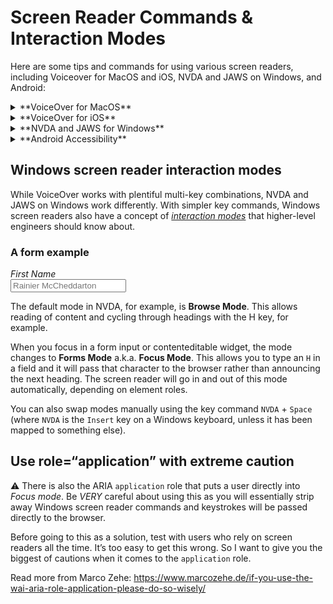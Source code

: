 # Screen Reader Commands & Interaction Modes

Here are some tips and commands for using various screen readers, including Voiceover for MacOS and iOS, NVDA and JAWS on Windows, and Android:

<details>
<summary>**VoiceOver for MacOS**</summary>
    - How to toggle on and off: 
        - Command (⌘) F5
        - Fn Command (⌘) F5 on a laptop
    - Using the VoiceOver Activation keys:
        - Control + Option (VO) 
    - Navigating a page:
        - Using the TAB / Shift+TAB keys. This will cycle through focusable elements.
        - Using the Arrow keys. This will cycle through various pieces of content on the page, depending on the mode.
        - While holding the VO keys, many other commands. See [cheat sheet](https://dequeuniversity.com/screenreaders/voiceover-keyboard-shortcuts).
        - Launching the VoiceOver Rotor:
            - With VO enabled, hit VO + U. Use arrow keys to navigate sections.
        - Use Escape to close as a convention.
    - Silence with command key:
        - Hold the command key while the screen reader is speaking to make it quiet immediately. Helpful for doing demos!
    - Changing screen reader speaking rate
        - In the VoiceOver Utility app under Speech, change rate for any voice available.
    
VoiceOver for desktop cheat sheet: https://dequeuniversity.com/screenreaders/voiceover-keyboard-shortcuts
</details>

<details>
<summary>**VoiceOver for iOS**</summary>
On an iOS device, check out _Settings > Accessibility_ to set up VoiceOver or Switch Control to launch with a triple tap of the power button.

VoiceOver for iOS cheat sheet: https://dequeuniversity.com/screenreaders/voiceover-ios-shortcuts
</details>

<details>
<summary>**NVDA and JAWS for Windows**</summary>

[NVDA](https://www.nvaccess.org/download/) and [JAWS](https://www.freedomscientific.com/products/software/jaws/) are popular screen readers on Windows.

How to set up NVDA on a Parallels Virtual Machine, which also [requires a Windows license](https://kb.parallels.com/9003): 
- https://jerryjones.dev/2020/08/06/setting-up-nvda-on-parallels-with-macos/

- NVDA cheat sheet: https://dequeuniversity.com/screenreaders/nvda-keyboard-shortcuts
- JAWS cheat sheet: https://dequeuniversity.com/assets/pdf/screenreaders/jaws.pdf
</details>

<details>
<summary>**Android Accessibility**</summary>

- Tips for testing with Android: https://developer.android.com/guide/topics/ui/accessibility/testing
- TalkBack cheat sheet: https://dequeuniversity.com/screenreaders/talkback-shortcuts
</details>

## Windows screen reader interaction modes

While VoiceOver works with plentiful multi-key combinations, NVDA and JAWS on Windows work differently. With simpler key commands, Windows screen readers also have a concept of [_interaction modes_](https://tink.uk/understanding-screen-reader-interaction-modes/) that higher-level engineers should know about.

<div className="float-right border-2 w-fit p-6 my-6 ml-6">
    <h3 className="font-bold text-lg border-b-2 mb-6">A form example</h3>
    <label>
        <div className="mb-2"><em>First Name</em></div>
        <input type="text" placeholder="Rainier McCheddarton" />
    </label>
</div>

The default mode in NVDA, for example, is **Browse Mode**. This allows reading of content and cycling through headings with the H key, for example.

When you focus in a form input or contenteditable widget, the mode changes to **Forms Mode** a.k.a. **Focus Mode**. This allows you to type an `H` in a field and it will pass that character to the browser rather than announcing the next heading. The screen reader will go in and out of this mode automatically, depending on element roles.

You can also swap modes manually using the key command `NVDA` + `Space` (where `NVDA` is the `Insert` key on a Windows keyboard, unless it has been mapped to something else).

## Use role=“application” with extreme caution

⚠️ There is also the ARIA `application` role that puts a user directly into _Focus mode_. Be _VERY_ careful about using this as you will essentially strip away Windows screen reader commands and keystrokes will be passed directly to the browser.

Before going to this as a solution, test with users who rely on screen readers all the time. It’s too easy to get this wrong. So I want to give you the biggest of cautions when it comes to the `application` role.

Read more from Marco Zehe: https://www.marcozehe.de/if-you-use-the-wai-aria-role-application-please-do-so-wisely/